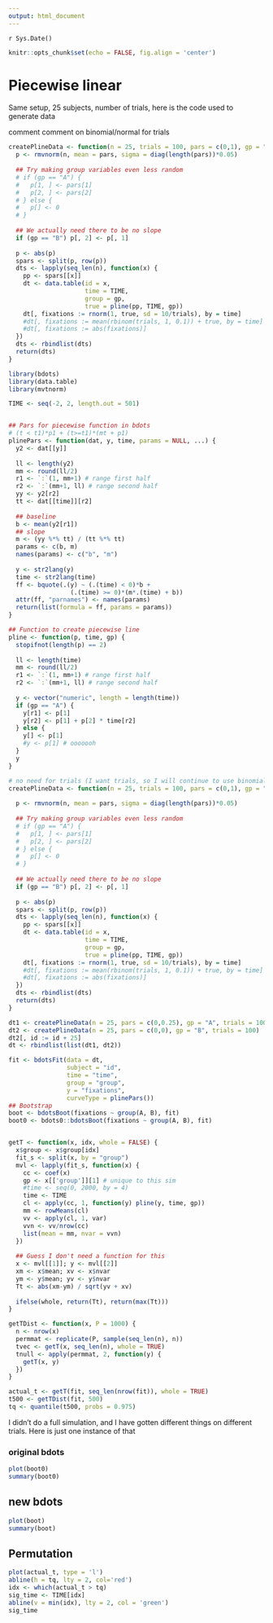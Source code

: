 ```yaml
---
output: html_document
---
```


`r Sys.Date()`

```r
knitr::opts_chunk$set(echo = FALSE, fig.align = 'center')
```

# Piecewise linear 

Same setup,  25 subjects, number of trials, here is the code used to generate data

comment comment on binomial/normal for trials

```r
createPlineData <- function(n = 25, trials = 100, pars = c(0,1), gp = "A") {
  p <- rmvnorm(n, mean = pars, sigma = diag(length(pars))*0.05)
  
  ## Try making group variables even less random
  # if (gp == "A") {
  #   p[1, ] <- pars[1]
  #   p[2, ] <- pars[2]
  # } else {
  #   p[] <- 0
  # }
  
  ## We actually need there to be no slope
  if (gp == "B") p[, 2] <- p[, 1]
  
  p <- abs(p)
  spars <- split(p, row(p))
  dts <- lapply(seq_len(n), function(x) {
    pp <- spars[[x]]
    dt <- data.table(id = x, 
                     time = TIME, 
                     group = gp, 
                     true = pline(pp, TIME, gp))
    dt[, fixations := rnorm(1, true, sd = 10/trials), by = time]
    #dt[, fixations := mean(rbinom(trials, 1, 0.1)) + true, by = time]
    #dt[, fixations := abs(fixations)]
  })
  dts <- rbindlist(dts)
  return(dts) 
}
```

```r

library(bdots)
library(data.table)
library(mvtnorm)

TIME <- seq(-2, 2, length.out = 501)


## Pars for piecewise function in bdots
# (t < t1)*p1 + (t>=t1)*(mt + p1)
plinePars <- function(dat, y, time, params = NULL, ...) {
  y2 <- dat[[y]]
  
  ll <- length(y2)
  mm <- round(ll/2)
  r1 <- `:`(1, mm+1) # range first half
  r2 <- `:`(mm+1, ll) # range second half
  yy <- y2[r2]
  tt <- dat[[time]][r2]
  
  ## baseline
  b <- mean(y2[r1])
  ## slope
  m <- (yy %*% tt) / (tt %*% tt)
  params <- c(b, m)
  names(params) <- c("b", "m")
  
  y <- str2lang(y)
  time <- str2lang(time)
  ff <- bquote(.(y) ~ (.(time) < 0)*b +
                 (.(time) >= 0)*(m*.(time) + b))
  attr(ff, "parnames") <- names(params)
  return(list(formula = ff, params = params))
}

## Function to create piecewise line
pline <- function(p, time, gp) {
  stopifnot(length(p) == 2)
  
  ll <- length(time)
  mm <- round(ll/2)
  r1 <- `:`(1, mm+1) # range first half
  r2 <- `:`(mm+1, ll) # range second half
  
  y <- vector("numeric", length = length(time))
  if (gp == "A") {
    y[r1] <- p[1]
    y[r2] <- p[1] + p[2] * time[r2]
  } else {
    y[] <- p[1]
    #y <- p[1] # ooooooh
  }
  y
}

# no need for trials (I want trials, so I will continue to use binomial here)
createPlineData <- function(n = 25, trials = 100, pars = c(0,1), gp = "A") {
  
  p <- rmvnorm(n, mean = pars, sigma = diag(length(pars))*0.05)
  
  ## Try making group variables even less random
  # if (gp == "A") {
  #   p[1, ] <- pars[1]
  #   p[2, ] <- pars[2]
  # } else {
  #   p[] <- 0
  # }
  
  ## We actually need there to be no slope
  if (gp == "B") p[, 2] <- p[, 1]
  
  p <- abs(p)
  spars <- split(p, row(p))
  dts <- lapply(seq_len(n), function(x) {
    pp <- spars[[x]]
    dt <- data.table(id = x, 
                     time = TIME, 
                     group = gp, 
                     true = pline(pp, TIME, gp))
    dt[, fixations := rnorm(1, true, sd = 10/trials), by = time]
    #dt[, fixations := mean(rbinom(trials, 1, 0.1)) + true, by = time]
    #dt[, fixations := abs(fixations)]
  })
  dts <- rbindlist(dts)
  return(dts) 
}

dt1 <- createPlineData(n = 25, pars = c(0,0.25), gp = "A", trials = 100)
dt2 <- createPlineData(n = 25, pars = c(0,0), gp = "B", trials = 100)
dt2[, id := id + 25]
dt <- rbindlist(list(dt1, dt2))

fit <- bdotsFit(data = dt, 
                subject = "id",
                time = "time", 
                group = "group",
                y = "fixations", 
                curveType = plinePars())
## Bootstrap
boot <- bdotsBoot(fixations ~ group(A, B), fit)
boot0 <- bdots0::bdotsBoot(fixations ~ group(A, B), fit)


getT <- function(x, idx, whole = FALSE) {
  x$group <- x$group[idx]
  fit_s <- split(x, by = "group")
  mvl <- lapply(fit_s, function(x) {
    cc <- coef(x)
    gp <- x[['group']][1] # unique to this sim
    #time <- seq(0, 2000, by = 4)
    time <- TIME
    cl <- apply(cc, 1, function(y) pline(y, time, gp))
    mm <- rowMeans(cl)
    vv <- apply(cl, 1, var)
    vvn <- vv/nrow(cc)
    list(mean = mm, nvar = vvn)
  })
  
  ## Guess I don't need a function for this
  x <- mvl[[1]]; y <- mvl[[2]]
  xm <- x$mean; xv <- x$nvar
  ym <- y$mean; yv <- y$nvar
  Tt <- abs(xm-ym) / sqrt(yv + xv)
  
  ifelse(whole, return(Tt), return(max(Tt)))
}

getTDist <- function(x, P = 1000) {
  n <- nrow(x)
  permmat <- replicate(P, sample(seq_len(n), n))
  tvec <- getT(x, seq_len(n), whole = TRUE)
  tnull <- apply(permmat, 2, function(y) {
    getT(x, y)
  })
}

actual_t <- getT(fit, seq_len(nrow(fit)), whole = TRUE)
t500 <- getTDist(fit, 500)
tq <- quantile(t500, probs = 0.975)

```

I didn't do a full simulation, and I have gotten different things on different trials. Here is just one instance of that

### original bdots

```r
plot(boot0)
summary(boot0)
```

## new bdots

```r
plot(boot)
summary(boot)
```

## Permutation

```r
plot(actual_t, type = 'l')
abline(h = tq, lty = 2, col='red')
idx <- which(actual_t > tq)
sig_time <- TIME[idx]
abline(v = min(idx), lty = 2, col = 'green')
sig_time
```
